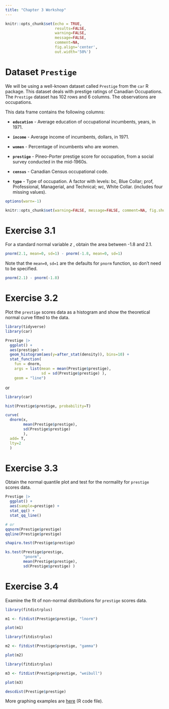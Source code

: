 ```yaml
---
title: "Chapter 3 Workshop"
---
```


```r
knitr::opts_chunk$set(echo = TRUE, 
                      results=FALSE, 
                      warning=FALSE, 
                      message=FALSE, 
                      comment=NA,
                      fig.align='center',
                      out.width='50%')
```


# Dataset **`Prestige`**

We will be using a well-known dataset called `Prestige` from the `car`	R package.  This dataset deals with prestige ratings of Canadian Occupations. The `Prestige` dataset has 102 rows and 6 columns. The observations are occupations.

This data frame contains the following columns:

* **`education`** - Average education of occupational incumbents, years, in 1971.

* **`income`** - Average income of incumbents, dollars, in 1971.

* **`women`** - Percentage of incumbents who are women.

*  **`prestige`** - Pineo-Porter prestige score for occupation, from a social survey conducted in the mid-1960s.

* **`census`** - Canadian Census occupational code.

*  **`type`** - Type of occupation. A factor with levels: bc, Blue Collar; prof, Professional, Managerial, and Technical; wc, White Collar. (includes four missing values).


```r
options(warn=-1) 
```


```r
knitr::opts_chunk$set(warning=FALSE, message=FALSE, comment=NA, fig.show = "hide")
```



# Exercise 3.1 {-}

For a standard normal variable $z$ , obtain the area between  -1.8 and 2.1.  
 

```r
pnorm(2.1, mean=0, sd=1) - pnorm(-1.8, mean=0, sd=1)
```

Note that the `mean=0`, `sd=1` are the defaults for `pnorm` function, so don't need to be specified.

```r
pnorm(2.1) - pnorm(-1.8)
```


# Exercise 3.2 {-}

Plot the `prestige` scores data as a histogram and show the theoretical normal curve fitted to the data. 

```r
library(tidyverse)
library(car)

Prestige |> 
  ggplot() + 
  aes(prestige) +
  geom_histogram(aes(y=after_stat(density)), bins=10) +
  stat_function(
    fun = dnorm,
    args = list(mean = mean(Prestige$prestige),
                sd = sd(Prestige$prestige) ), 
    geom = "line")

```

or

```r
library(car)

hist(Prestige$prestige, probability=T)

curve(
  dnorm(x, 
        mean(Prestige$prestige), 
        sd(Prestige$prestige)
        ), 
  add= T, 
  lty=2
  )
```


# Exercise 3.3 {-}

Obtain the normal quantile plot and test for the normality for `prestige` scores data.


```r
Prestige |> 
  ggplot() + 
  aes(sample=prestige) + 
  stat_qq() + 
  stat_qq_line()

# or
qqnorm(Prestige$prestige)
qqline(Prestige$prestige)
```


```r
shapiro.test(Prestige$prestige)

ks.test(Prestige$prestige, 
        "pnorm", 
        mean(Prestige$prestige), 
        sd(Prestige$prestige) )
```

# Exercise 3.4 {-}

Examine the fit of non-normal distributions for `prestige` scores data.

```r
library(fitdistrplus)

m1 <- fitdist(Prestige$prestige, "lnorm")

plot(m1)
```


```r
library(fitdistrplus)

m2 <- fitdist(Prestige$prestige, "gamma")

plot(m2)
```



```r
library(fitdistrplus)

m3 <- fitdist(Prestige$prestige, "weibull")

plot(m3)
```


```r
descdist(Prestige$prestige)
```


More graphing examples are [here](https://www.massey.ac.nz/~anhsmith/161250/exercises/chap03more.R) (R code file).















